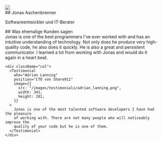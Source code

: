 
<Section>
    <div className="row">
    <div className="col-auto">
    <Image src="/images/jonas.png" width={281} height={281} className="mb-2 mb-md-0" />
</div>
<div className="col">
<TextSection>
<hgroup>
## Jonas Aschenbrenner

<p className="h5">Softwareentwickler und IT-Berater</p>

</hgroup>

<Kontaktieren />

</TextSection>
</div>
  </div>

</Section>

<Section>
  ## Was ehemalige Kunden sagen

  <div className="row">
    <div className="col mb-3 mb-md-0">
      <Testimonial
        who="Sam Hatoum"
        position="Gründer von Xolv.io"
        image={{
          src: "/images/testimonials/sam_hatoum.jpg",
          width: 300,
          height: 281,
        }}
      >
        Jonas is one of the best programmers I&#39;ve ever worked with and has an
        intuitive understanding of technology. Not only does he produce very
        high-quality code, he also does it quickly. He is also a great and persistent
        communicator. I learned a lot from working with Jonas and would do it again in
        a heart beat.
      </Testimonial>
    </div>

    <div className="col">
      <Testimonial
        who="Adrian Lanning"
        position="CTO von Share911"
        image={{
          src: "/images/testimonials/adrian_lanning.png",
          width: 341,
          height: 281,
        }}
      >
        Jonas is one of the most talented software developers I have had the pleasure
        of working with. There are not many people who will noticeably improve the
        quality of your code but he is one of them.
      </Testimonial>
    </div>

  </div>
</Section>

<Section>
  <div className="text-center">
    <Kontaktieren />
  </div>
</Section>
